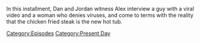 {{DEFAULTSORT:
    #_EPISODE_0869:November 8, 2023
}}{{Episode
    | title           = November 8, 2023
    | caption         = Listen to this episode on [https://knowledgefight.libsyn.com/869-november-8-2023 Libsyn], Read the [[Transcript/869: November 8, 2023|Unofficial Transcript]]
    | episodeNumber   = 869
    | length          = 01:27:34
    | airDate         = November 10, 2023
    | coverageDate    = November 8, 2023
    | episodeType     = [[:Category:Present Day|Present Day]]
    | appearance      = [[Donald Trump]]
    | previousEpisode = [[868: March 22, 2004]]
    | nextEpisode     = [[870: November 9, 2023]]
}}

{{Stub}}

In this installment, Dan and Jordan witness Alex interview a guy with a viral video and a woman who denies viruses, and come to terms with the reality that the chicken fried steak is the new hot tub.

[[Category:Episodes]]
[[Category:Present Day]]
